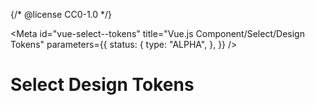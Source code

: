 {/* @license CC0-1.0 */}


<Meta
  id="vue-select--tokens"
  title="Vue.js Component/Select/Design Tokens"
  parameters={{
    status: {
      type: "ALPHA",
    },
  }}
/>

# Select Design Tokens

<ComponentTokensSection tokens={tokens} definition={tokensDefinitionPageContent} component="utrecht-select" />
